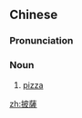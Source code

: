 {{also|披萨}}
==Chinese==
{{zh-forms|s=披萨}}

===Pronunciation===
{{zh-pron
|m=pīsà
|cat=n
}}

===Noun===
{{zh-noun}}

# [[pizza]]

[[zh:披薩]]